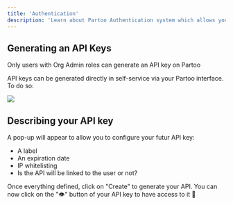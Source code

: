 ```yaml
---
title: 'Authentication'
description: 'Learn about Partoo Authentication system which allows you to read or write information directly in our database'
---
```


## Generating an API Keys
<Note>Only users with Org Admin roles can generate an API key on Partoo</Note>

API keys can be generated directly in self-service via your Partoo interface. To do so: 

<Steps>
  <Step title="Connect to your Partoo organisation.">
  </Step>
  <Step title='Click on "Settings" in your sidebar'>
  </Step>
  <Step title='Click on "Integration"'>
  </Step>
  <Step title='Click on "API Keys"'>
  </Step>
  <Step title='Click on "Add"'>
  </Step>
</Steps>

![](/images/api.gif)

## Describing your API key

A pop-up will appear to allow you to configure your futur API key:

- A label
- An expiration date
- IP whitelisting
- Is the API will be linked to the user or not? 

Once everything defined, click on "Create" to generate your API. You can now click on the "👁️" button of your API key to have access to it 🎉


